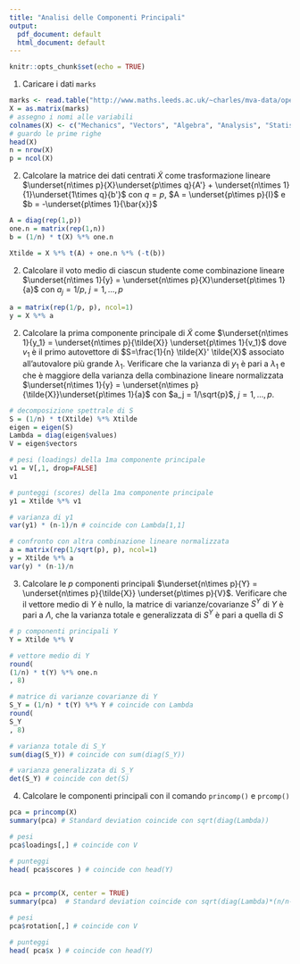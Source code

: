 ```yaml
---
title: "Analisi delle Componenti Principali"
output:
  pdf_document: default
  html_document: default
---
```


```r
knitr::opts_chunk$set(echo = TRUE)
```


1. Caricare i dati `marks` 

```r
marks <- read.table("http://www.maths.leeds.ac.uk/~charles/mva-data/openclosedbook.dat",header = TRUE)
X = as.matrix(marks)
# assegno i nomi alle variabili
colnames(X) <- c("Mechanics", "Vectors", "Algebra", "Analysis", "Statistics")
# guardo le prime righe 
head(X)
n = nrow(X)
p = ncol(X)
```

2. Calcolare la matrice dei dati centrati $\tilde{X}$ come trasformazione lineare $\underset{n\times p}{X}\underset{p\times q}{A'} + 
\underset{n\times 1}{1}\underset{1\times q}{b'}$ con $q=p$, $A = \underset{p\times p}{I}$ e $b = -\underset{p\times 1}{\bar{x}}$

```r
A = diag(rep(1,p))
one.n = matrix(rep(1,n))
b = (1/n) * t(X) %*% one.n

Xtilde = X %*% t(A) + one.n %*% (-t(b))
```

2. Calcolare il voto medio di ciascun studente come combinazione lineare $\underset{n\times 1}{y} =  \underset{n\times p}{X}\underset{p\times 1}{a}$ con $a_j = 1/p$, $j=1,\ldots,p$ 

```r
a = matrix(rep(1/p, p), ncol=1)
y = X %*% a
```

2. Calcolare la prima componente principale di $\tilde{X}$ come  $\underset{n\times 1}{y_1} = \underset{n\times p}{\tilde{X}} \underset{p\times 1}{v_1}$ dove $v_1$ è il primo autovettore di $S=\frac{1}{n} \tilde{X}' \tilde{X}$ associato all'autovalore più grande $\lambda_1$. Verificare che la varianza di $y_1$ è pari a $\lambda_1$ e che è maggiore della varianza della combinazione lineare normalizzata $\underset{n\times 1}{y} = \underset{n\times p}{\tilde{X}}\underset{p\times 1}{a}$ con $a_j = 1/\sqrt{p}$, $j=1,\ldots,p$. 

```r
# decomposizione spettrale di S
S = (1/n) * t(Xtilde) %*% Xtilde
eigen = eigen(S)
Lambda = diag(eigen$values)
V = eigen$vectors

# pesi (loadings) della 1ma componente principale 
v1 = V[,1, drop=FALSE]
v1

# punteggi (scores) della 1ma componente principale
y1 = Xtilde %*% v1

# varianza di y1
var(y1) * (n-1)/n # coincide con Lambda[1,1]

# confronto con altra combinazione lineare normalizzata
a = matrix(rep(1/sqrt(p), p), ncol=1)
y = Xtilde %*% a 
var(y) * (n-1)/n
```

3. Calcolare le $p$ componenti principali $\underset{n\times p}{Y} =  \underset{n\times p}{\tilde{X}} \underset{p\times p}{V}$. Verificare che il vettore medio di $Y$ è nullo, la matrice di varianze/covarianze $S^Y$ di $Y$ è pari a $\Lambda$, che la varianza totale e generalizzata di $S^Y$ è pari a quella di $S$

```r
# p componenti principali Y
Y = Xtilde %*% V

# vettore medio di Y
round(
(1/n) * t(Y) %*% one.n
, 8)

# matrice di varianze covarianze di Y
S_Y = (1/n) * t(Y) %*% Y # coincide con Lambda
round(
S_Y
, 8)

# varianza totale di S_Y
sum(diag(S_Y)) # coincide con sum(diag(S_Y))

# varianza generalizzata di S_Y
det(S_Y) # coincide con det(S)
```

4. Calcolare le componenti principali con il comando `princomp()`
e `prcomp()`

```r
pca = princomp(X)
summary(pca) # Standard deviation coincide con sqrt(diag(Lambda))

# pesi
pca$loadings[,] # coincide con V

# punteggi
head( pca$scores ) # coincide con head(Y)


pca = prcomp(X, center = TRUE)
summary(pca)  # Standard deviation coincide con sqrt(diag(Lambda)*(n/n-1))

# pesi
pca$rotation[,] # coincide con V

# punteggi
head( pca$x ) # coincide con head(Y)
```
